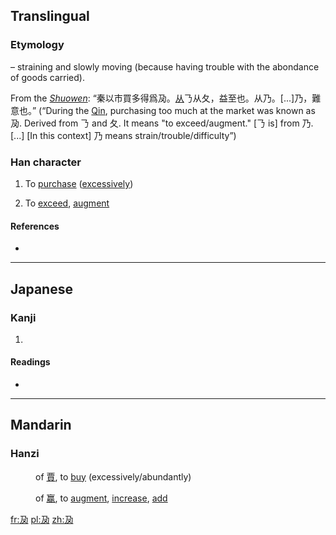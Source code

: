 ==Translingual==
===Etymology===
{{Han compound|𠄎|t1=strain|夂|t2=go slowly|ls=ic}} – straining and slowly moving (because having trouble with the abondance of goods carried).

From the ''[[w:Shuowen Jiezi|Shuowen]]'': “秦以市買多得爲夃。[[從|从]]𠄎从夂，益至也。从乃。[...]乃，難意也。” (“During the [[w:Qin Dynasty|Qin]], purchasing too much at the market was known as 夃. Derived from 𠄎 and 夂. It means "to exceed/augment." [𠄎 is] from 乃. [...] [In this context] 乃 means strain/trouble/difficulty”)

===Han character===
{{Han char|rn=34|rad=夂|as=01|sn=4|four=1722<sub>7</sub>|canj=弓竹尸水 (NHSE), 弓尸竹水 (NSHE)}}

# {{context|literally}} To [[purchase]] ([[excessively]])
# {{context|figuratively}} To [[exceed]], [[augment]]

====References====
* {{Han ref|kx=0244.190|dkj=05693|dj=0485.030|hdz=10393.060|uh=5903|ud=22787|bh=C95A|bd=51546}}

----

==Japanese==

===Kanji===
{{ja-kanji|grade=|rs=夂01}}

# {{defn|lang=ja|sort=夂01}}

====Readings====
* {{ja-readings|on=[[こ]] (ko), [[く]] (ku), [[えい]] (ei)|kun=[[もうける]] (moukeru), [[うる]] (uru), [[しばらく]] (shibaraku)}}

----

==Mandarin==

===Hanzi===
{{cmn-hanzi|pin=[[gū]] ([[gu1]]) or [[gǔ]] ([[gu3]]) |wg=ku<sup>1</sup> or ku<sup>3</sup>}}
: {{archaic|lang=cmn}} of [[賈]], to [[buy]] (excessively/abundantly)

{{cmn-hanzi|pin=[[yíng]] ([[ying2]])|wg=ying<sup>2</sup>}}
: {{archaic|lang=cmn}} of [[赢]], to [[augment]], [[increase]], [[add]]

[[fr:夃]]
[[pl:夃]]
[[zh:夃]]